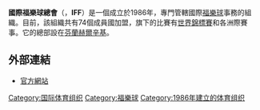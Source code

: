 {{Infobox Organization
|name = 國際福樂球總會<br>International Floorball Federation
|image_border =
|size =
|caption = 
|motto =
|type = 體育組織
|formation = 1986年
|headquarters = {{flagicon|FIN}} [[赫爾辛基|赫爾辛基]]
|membership = 
|leader_title = 主席
|leader_name ={{flagicon|SWE}} Tomas Eriksson
|website = [https://floorball.sport/ IFF]
}}

'''國際福樂球總會'''（{{lang|en|International Floorball Federation}}，'''IFF'''）是一個成立於1986年，專門管轄國際[[福樂球|福樂球]]事務的組織。目前，該組織共有74個成員國加盟，旗下的比賽有[[福樂球世界錦標賽|世界錦標賽]]和各洲際賽事。它的總部設在[[芬蘭|芬蘭]][[赫爾辛基|赫爾辛基]]。

==外部連結==
*[https://floorball.sport/ 官方網站] {{Wayback|url=https://floorball.sport/ |date=20201217234800 }}

{{國際運動總會}}

[[Category:国际体育组织|Category:国际体育组织]]
[[Category:福樂球|Category:福樂球]]
[[Category:1986年建立的体育组织|Category:1986年建立的体育组织]]